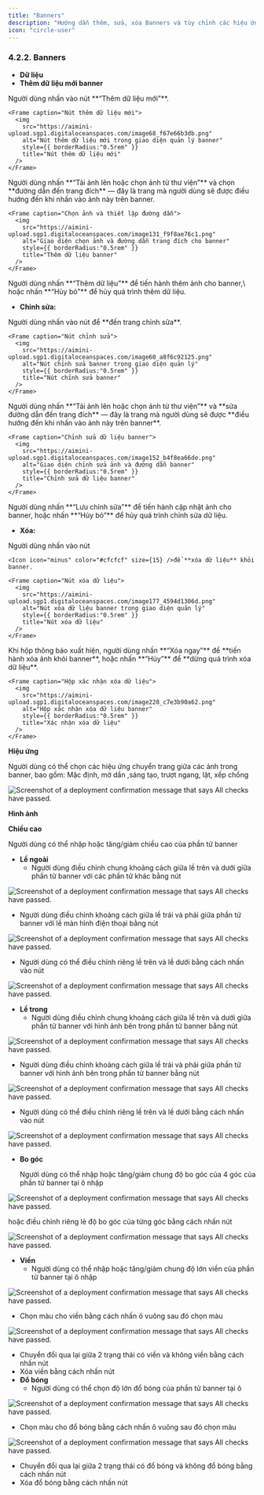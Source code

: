 ```yaml
---
title: "Banners"
description: "Hướng dẫn thêm, sửa, xóa Banners và tùy chỉnh các hiệu ứng, phong cách hiển thị."
icon: "circle-user"
---
```


### **4.2.2. Banners**

- **Dữ liệu**
- **Thêm dữ liệu mới banner**

<Steps>
  <Step title="Thêm dữ liệu mới">
    Người dùng nhấn vào nút **“Thêm dữ liệu mới”**.

    <Frame caption="Nút thêm dữ liệu mới">
      <img
        src="https://aimini-upload.sgp1.digitaloceanspaces.com/image68_f67e66b3db.png"
        alt="Nút thêm dữ liệu mới trong giao diện quản lý banner"
        style={{ borderRadius:"0.5rem" }}
        title="Nút thêm dữ liệu mới"
      />
    </Frame>
  </Step>
  <Step title="Chọn ảnh và đường dẫn trang đích">
    Người dùng nhấn **“Tải ảnh lên hoặc chọn ảnh từ thư viện”** và chọn **đường dẫn đến trang đích** — đây là trang mà người dùng sẽ được điều hướng đến khi nhấn vào ảnh này trên banner.

    <Frame caption="Chọn ảnh và thiết lập đường dẫn">
      <img
        src="https://aimini-upload.sgp1.digitaloceanspaces.com/image131_f9f8ae76c1.png"
        alt="Giao diện chọn ảnh và đường dẫn trang đích cho banner"
        style={{ borderRadius:"0.5rem" }}
        title="Thêm dữ liệu banner"
      />
    </Frame>
  </Step>
  <Step title="Hoàn tất hoặc hủy thao tác thêm dữ liệu">
    Người dùng nhấn **“Thêm dữ liệu”** để tiến hành thêm ảnh cho banner,\
    hoặc nhấn **“Hủy bỏ”** để hủy quá trình thêm dữ liệu.
  </Step>
</Steps>

- **Chỉnh sửa:**

<Steps>
  <Step title="Mở trang chỉnh sửa banner">
    Người dùng nhấn vào nút <Icon icon="pencil" color="#cfcfcf" size={15} /> để **đến trang chỉnh sửa**.

    <Frame caption="Nút chỉnh sửa">
      <img
        src="https://aimini-upload.sgp1.digitaloceanspaces.com/image60_a8f6c92125.png"
        alt="Nút chỉnh sửa banner trong giao diện quản lý"
        style={{ borderRadius:"0.5rem" }}
        title="Nút chỉnh sửa banner"
      />
    </Frame>
  </Step>
  <Step title="Chỉnh sửa ảnh và đường dẫn trang đích">
    Người dùng nhấn **“Tải ảnh lên hoặc chọn ảnh từ thư viện”** và **sửa đường dẫn đến trang đích** — đây là trang mà người dùng sẽ được **điều hướng đến khi nhấn vào ảnh này trên banner**.

    <Frame caption="Chỉnh sửa dữ liệu banner">
      <img
        src="https://aimini-upload.sgp1.digitaloceanspaces.com/image152_b4f8ea66de.png"
        alt="Giao diện chỉnh sửa ảnh và đường dẫn banner"
        style={{ borderRadius:"0.5rem" }}
        title="Chỉnh sửa dữ liệu banner"
      />
    </Frame>
  </Step>
  <Step title="Lưu hoặc hủy thao tác chỉnh sửa">
    Người dùng nhấn **“Lưu chỉnh sửa”** để tiến hành cập nhật ảnh cho banner, hoặc nhấn **“Hủy bỏ”** để hủy quá trình chỉnh sửa dữ liệu.
  </Step>
</Steps>

- **Xóa:**

<Steps>
  <Step title="Xóa dữ liệu banner">
    Người dùng nhấn vào nút

    <Icon icon="minus" color="#cfcfcf" size={15} />để **xóa dữ liệu** khỏi banner.

    <Frame caption="Nút xóa dữ liệu">
      <img
        src="https://aimini-upload.sgp1.digitaloceanspaces.com/image177_4594d1306d.png"
        alt="Nút xóa dữ liệu banner trong giao diện quản lý"
        style={{ borderRadius:"0.5rem" }}
        title="Nút xóa dữ liệu"
      />
    </Frame>
  </Step>
  <Step title="Xác nhận xóa dữ liệu">
    Khi hộp thông báo xuất hiện, người dùng nhấn **“Xóa ngay”** để **tiến hành xóa ảnh khỏi banner**, hoặc nhấn **“Hủy”** để **dừng quá trình xóa dữ liệu**.

    <Frame caption="Hộp xác nhận xóa dữ liệu">
      <img
        src="https://aimini-upload.sgp1.digitaloceanspaces.com/image228_c7e3b90a62.png"
        alt="Hộp xác nhận xóa dữ liệu banner"
        style={{ borderRadius:"0.5rem" }}
        title="Xác nhận xóa dữ liệu"
      />
    </Frame>
  </Step>
</Steps>

**Hiệu ứng**

Người dùng có thể chọn các hiệu ứng chuyển trang giữa các ảnh trong banner, bao gồm: Mặc định, mờ dần ,sáng tạo, trượt ngang, lật, xếp chồng

<Frame caption="Hiệu ứng chuyển trang ">
  <img
    src="https://aimini-upload.sgp1.digitaloceanspaces.com/image229_282233b2c8.png"
    alt="Screenshot of a deployment confirmation message that says All checks have passed."
    style={{ borderRadius:"0.5rem" }}
    title=""
  />
</Frame>

**Hình ảnh**

**Chiều cao**

Người dùng có thể nhập hoặc tăng/giảm chiều cao của phần tử banner

- **Lề ngoài**
  - Người dùng điều chỉnh chung khoảng cách giữa lề trên và dưới giữa phần tử banner với các phần tử khác bằng nút

<Frame caption>
  <img
    src="https://aimini-upload.sgp1.digitaloceanspaces.com/image366_35b7222b1f.png"
    alt="Screenshot of a deployment confirmation message that says All checks have passed."
    style={{ borderRadius:"0.5rem" }}
    title=""
  />
</Frame>

- Người dùng điều chỉnh khoảng cách giữa lề trái và phải giữa phần tử banner với lề màn hình điện thoại bằng nút

<Frame caption>
  <img
    src="https://aimini-upload.sgp1.digitaloceanspaces.com/image367_73cc2d0d2f.png"
    alt="Screenshot of a deployment confirmation message that says All checks have passed."
    style={{ borderRadius:"0.5rem" }}
    title=""
  />
</Frame>

- Người dùng có thể điều chỉnh riêng lề trên và lề dưới bằng cách nhấn vào nút

<Frame caption>
  <img
    src="https://aimini-upload.sgp1.digitaloceanspaces.com/image368_d42d4c4e72.png"
    alt="Screenshot of a deployment confirmation message that says All checks have passed."
    style={{ borderRadius:"0.5rem" }}
    title=""
  />
</Frame>

- **Lề trong**
  - Người dùng điều chỉnh chung khoảng cách giữa lề trên và dưới giữa phần tử banner với hình ảnh bên trong phần tử banner bằng nút

<Frame caption>
  <img
    src="https://aimini-upload.sgp1.digitaloceanspaces.com/image369_df8f97f46e.png"
    alt="Screenshot of a deployment confirmation message that says All checks have passed."
    style={{ borderRadius:"0.5rem" }}
    title=""
  />
</Frame>

- Người dùng điều chỉnh khoảng cách giữa lề trái và phải giữa phần tử banner với hình ảnh bên trong phần tử banner bằng nút

<Frame caption>
  <img
    src="https://aimini-upload.sgp1.digitaloceanspaces.com/image370_154b84e170.png"
    alt="Screenshot of a deployment confirmation message that says All checks have passed."
    style={{ borderRadius:"0.5rem" }}
    title=""
  />
</Frame>

- Người dùng có thể điều chỉnh riêng lề trên và lề dưới bằng cách nhấn vào nút

<Frame caption>
  <img
    src="https://aimini-upload.sgp1.digitaloceanspaces.com/image371_513dd9d3ab.png"
    alt="Screenshot of a deployment confirmation message that says All checks have passed."
    style={{ borderRadius:"0.5rem" }}
    title=""
  />
</Frame>

- **Bo góc**

  Người dùng có thể nhập hoặc tăng/giảm chung độ bo góc của 4 góc của phần tử banner tại ô nhập

<Frame caption>
  <img
    src="https://aimini-upload.sgp1.digitaloceanspaces.com/image372_1e4fa1ff81.png"
    alt="Screenshot of a deployment confirmation message that says All checks have passed."
    style={{ borderRadius:"0.5rem" }}
    title=""
  />
</Frame>

hoặc điều chỉnh riêng lẻ độ bo góc của từng góc bằng cách nhấn nút

<Frame caption>
  <img
    src="https://aimini-upload.sgp1.digitaloceanspaces.com/image373_bc3d7d2896.png"
    alt="Screenshot of a deployment confirmation message that says All checks have passed."
    style={{ borderRadius:"0.5rem" }}
    title=""
  />
</Frame>

- **Viền**
  - Người dùng có thể nhập hoặc tăng/giảm chung độ lớn viền của phần tử banner tại ô nhập

<Frame caption>
  <img
    src="https://aimini-upload.sgp1.digitaloceanspaces.com/image374_7f430606a9.png"
    alt="Screenshot of a deployment confirmation message that says All checks have passed."
    style={{ borderRadius:"0.5rem" }}
    title=""
  />
</Frame>

- Chọn màu cho viền bằng cách nhấn ô vuông sau đó chọn màu

<Frame caption>
  <img
    src="https://aimini-upload.sgp1.digitaloceanspaces.com/image375_14baf42af4.png"
    alt="Screenshot of a deployment confirmation message that says All checks have passed."
    style={{ borderRadius:"0.5rem" }}
    title=""
  />
</Frame>

- Chuyển đổi qua lại giữa 2 trạng thái có viền và không viền bằng cách nhấn nút <Icon icon="eye" color="#cfcfcf" size={15} />
- Xóa viền bằng cách nhấn nút <Icon icon="minus" color="#cfcfcf" size={15} />
- **Đổ bóng**
  - Người dùng có thể chọn độ lớn đổ bóng của phần tử banner tại ô

<Frame caption>
  <img
    src="https://aimini-upload.sgp1.digitaloceanspaces.com/image376_94ec759be1.png"
    alt="Screenshot of a deployment confirmation message that says All checks have passed."
    style={{ borderRadius:"0.5rem" }}
    title=""
  />
</Frame>

- Chọn màu cho đổ bóng bằng cách nhấn ô vuông sau đó chọn màu

<Frame caption>
  <img
    src="https://aimini-upload.sgp1.digitaloceanspaces.com/image377_93f1313f98.png"
    alt="Screenshot of a deployment confirmation message that says All checks have passed."
    style={{ borderRadius:"0.5rem" }}
    title=""
  />
</Frame>

- Chuyển đổi qua lại giữa 2 trạng thái có đổ bóng và không đổ bóng bằng cách nhấn nút <Icon icon="eye" color="#cfcfcf" size={15} />
- Xóa đổ bóng bằng cách nhấn nút <Icon icon="minus" color="#cfcfcf" size={15} />